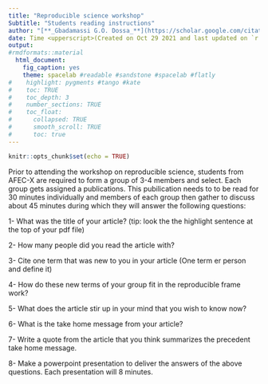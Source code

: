 ```yaml
---
title: "Reproducible science workshop"
Subtitle: "Students reading instructions"
author: "[**_Gbadamassi G.O. Dossa_**](https://scholar.google.com/citations?user=w20AkZcAAAAJ&hl=en)"
date: Time <upperscript>(Created on Oct 29 2021 and last updated on `r format(Sys.time(), "%a %b %d %Y %H:%M:%S")`)</upperscript>
output: 
#rmdformats::material
  html_document:
    fig_caption: yes
    theme: spacelab #readable #sandstone #spacelab #flatly
#    highlight: pygments #tango #kate
#    toc: TRUE
#    toc_depth: 3
#    number_sections: TRUE
#    toc_float:
#      collapsed: TRUE
#      smooth_scroll: TRUE
#      toc: true
---
```


```r
knitr::opts_chunk$set(echo = TRUE)
```


Prior to attending the workshop on reproducible science, students from AFEC-X are required to form a group of 3-4 members and select. Each group gets assigned a publications. This pubilication needs to to be read for 30 minutes individually and members of each group then gather to discuss about 45 minutes during which they will answer the following questions:

1- What was the title of your article? (tip: look the the highlight sentence at the top of your pdf file)

2- How many people did you read the article with?

3- Cite one term that was new to you in your article (One term er person and define it)

4- How do these new terms of your group fit in the reproducible frame work?

5- What does the article stir up in your mind that you wish to know now?

6- What is the take home message from your article?

7- Write a quote from the article that you think summarizes the precedent take home message.

8- Make a powerpoint presentation to deliver the answers of the above questions. Each presentation will 8 minutes.
